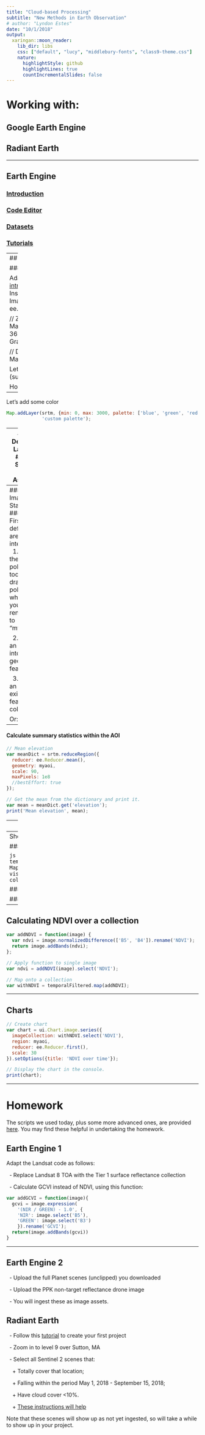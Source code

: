 ```yaml
---
title: "Cloud-based Processing"
subtitle: "New Methods in Earth Observation"
# author: "Lyndon Estes"
date: "10/1/2018"
output:
  xaringan::moon_reader:
    lib_dir: libs
    css: ["default", "lucy", "middlebury-fonts", "class9-theme.css"]
    nature:
      highlightStyle: github
      highlightLines: true
      countIncrementalSlides: false
---
```


# Working with: 

## Google Earth Engine
## Radiant Earth

---

## Earth Engine
### [Introduction](https://developers.google.com/earth-engine/)
### [Code Editor](https://developers.google.com/earth-engine/playground)
### [Datasets](https://developers.google.com/earth-engine/datasets/catalog/)
### [Tutorials](https://developers.google.com/earth-engine/tutorials)

---
## Some Basics

### Load and Display an Image

Adapted from the Earth Engine [introductory tutorial](https://developers.google.com/earth-engine/tutorial_api_02).
```js
// Instantiate an image with the Image constructor.
var srtm = ee.Image('CGIAR/SRTM90_V4');

// Zoom to a location.
Map.setCenter(-112.8598, 36.2841, 9); // Center on the Grand Canyon.

// Display the image on the map.
Map.addLayer(srtm);
```

Let's point somewhere else (substitute this into script)
```js
Map.setCenter(28, -13, 6); // Where is this?
```

How about here? 
```js
Map.setCenter(-71.8067, 42.1214, 14); // Where is this?
```

---

Let's add some color
```js
Map.addLayer(srtm, {min: 0, max: 3000, palette: ['blue', 'green', 'red']},
             'custom palette');
```

---
### Derived Layers
#### Slope and Aspect

Calculate and then have a look 
```js
// Slope
var slope = ee.Terrain.slope(srtm);

// Aspect
var aspect = ee.Terrain.aspect(srtm);

// Convert to radians, compute the sin of the aspect.
var sinImage = aspect.divide(180).multiply(Math.PI).sin();

// Add these to your displays
Map.addLayer(slope, {min: 0, max :60}, 'slope');
Map.addLayer(aspect, {min: 0, max: 360, palette: ['blue', 'green', 'red']});
Map.addLayer(sinImage, {min: -1, max: 1, palette: ['blue', 'green', 'red']}, 
             'sin');
```

---
### Image Statistics
#### First, define an area of interest
&nbsp;&nbsp;1. Use the polygon tool to draw a polygon, which you rename to "myaoi"

&nbsp;&nbsp;2. Turn an extent into a geometry feature
```js
// Clip boundaries (generous margin around Zambia)
var zam = ee.Feature(ee.Geometry.Rectangle(21, -19, 34.5, -7.5));
```

&nbsp;&nbsp;3. Use an existing feature collection
```js
// Load a region representing Zambia
var region = ee.Feature(
  ee.FeatureCollection('ft:1tdSwUL7MVpOauSgRzqVTOwdfy17KDbw-1d9omPw')
  .filterMetadata('Country', 'equals', 'Zambia')
  .first());
```

Or:
```js
var region = ee.Feature(
  ee.FeatureCollection("USDOS/LSIB/2013")
  .filterMetadata('cc', 'equals', 'ZA')
  .first());
```

---

#### Calculate summary statistics within the AOI
```js
// Mean elevation
var meanDict = srtm.reduceRegion({
  reducer: ee.Reducer.mean(),
  geometry: myaoi,
  scale: 90,
  maxPixels: 1e8
  //bestEffort: true
});

// Get the mean from the dictionary and print it.
var mean = meanDict.get('elevation');
print('Mean elevation', mean);
```

---
## Image Collections

Landsat 8
```js
var l8 = ee.ImageCollection('LANDSAT/LC08/C01/T1_TOA');

var spatialFiltered = l8.filterBounds(myaoi);
print('spatialFiltered', spatialFiltered);

var temporalFiltered = spatialFiltered.filterDate('2018-05-01', '2018-09-15');
print('temporalFiltered', temporalFiltered);
```

Find least cloudy
```js
// Sort from least to most cloudy.
var sorted = temporalFiltered.sort('CLOUD_COVER');

// Get least cloudy image
var scene = ee.Image(sorted.first());
```

Display. Run this then try make a false color. 
```js
var visParams = {bands: ['B4', 'B3', 'B2'], max: 0.3};
//var visParams = {bands: ['B5', 'B4', 'B3'], max: 0.3};
Map.addLayer(scene, visParams, 'true-color composite');
```

---
Show a collection
```js
var visParams = {bands: ['B4', 'B3', 'B2'], max: 0.3};
Map.addLayer(temporalFiltered, visParams, 'Whittier L8 collection');
```

### Compositing

```js
var median = temporalFiltered.median();
Map.addLayer(median, visParams, 'Whittier L8 collection');
```

### Cropping
```js
var whittier_median = median.clip(myaoi);
```

### Masking
```js
var elevmask = srtm.gt(100);
var maskedMedian = median.updateMask(elevmask);
```

---
## Calculating NDVI over a collection
```js
var addNDVI = function(image) {
  var ndvi = image.normalizedDifference(['B5', 'B4']).rename('NDVI');
  return image.addBands(ndvi);
};

// Apply function to single image
var ndvi = addNDVI(image).select('NDVI');

// Map onto a collection
var withNDVI = temporalFiltered.map(addNDVI);
```

---

## Charts
```js
// Create chart
var chart = ui.Chart.image.series({
  imageCollection: withNDVI.select('NDVI'),
  region: myaoi,
  reducer: ee.Reducer.first(),
  scale: 30
}).setOptions({title: 'NDVI over time'});

// Display the chart in the console.
print(chart);

```

---

# Homework 

The scripts we used today, plus some more advanced ones, are provided [here](../code/javascript/earthengine.md). You may find these helpful in undertaking the homework. 

## Earth Engine 1
Adapt the Landsat code as follows: 

&nbsp;&nbsp;- Replace Landsat 8 TOA with the Tier 1 surface reflectance collection

&nbsp;&nbsp;- Calculate GCVI instead of NDVI, using this function: 

```js
var addGCVI = function(image){
  gcvi = image.expression(
    '(NIR / GREEN) - 1.0', {
    'NIR': image.select('B5'),
    'GREEN': image.select('B3')
    }).rename('GCVI');
  return(image.addBands(gcvi))    
}
```

---

## Earth Engine 2
&nbsp;&nbsp;- Upload the full Planet scenes (unclipped) you downloaded

&nbsp;&nbsp;- Upload the PPK non-target reflectance drone image

&nbsp;&nbsp;- You will ingest these as image assets.


## Radiant Earth
&nbsp;&nbsp;- Follow this [tutorial](https://help.radiant.earth/basic-resource-guide/creating-projects/create-a-standard-project-and-add-available-imagery) to create your first project

&nbsp;&nbsp;- Zoom in to level 9 over Sutton, MA

&nbsp;&nbsp;- Select all Sentinel 2 scenes that: 

&nbsp;&nbsp;&nbsp;&nbsp;+ Totally cover that location; 

&nbsp;&nbsp;&nbsp;&nbsp;+ Falling within the period May 1, 2018 - September 15, 2018;

&nbsp;&nbsp;&nbsp;&nbsp;+ Have cloud cover <10%. 

&nbsp;&nbsp;&nbsp;&nbsp;+ [These instructions will help](https://help.radiant.earth/basic-resource-guide/creating-projects/how-to-find-the-right-image)

Note that these scenes will show up as not yet ingested, so will take a while to show up in your project. 

